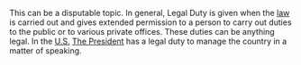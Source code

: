 This can be a disputable topic. In general, Legal Duty is given when the [[law]] is carried out and gives extended permission to a person to carry out duties to the public or to various private offices. These duties can be anything legal. In the [[U.S.]] [[The President]] has a legal duty to manage the country in a matter of speaking.

{{stub}}